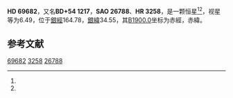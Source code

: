 {{Starbox begin
| name = HD 69682
}}
{{Starbox observe
| epoch = [[J2000.0|J2000.0]]
| constell = {{星座名待查}}<ref name=SIMBAD>{{cite web
 | url=http://simbad.u-strasbg.fr/simbad/sim-id?Ident=HR+3258
 | title =Pulsating variable Star
 | publisher=Centre de Données astronomiques de Strasbourg
 | work=SIMBAD
 | accessdate=2012-07-13}}</ref><ref name=DATA>{{cite web
 | url=http://vizier.u-strasbg.fr/viz-bin/VizieR-5?-out.add=.&-source=5050&-corr=PK=HR&-out.max=9999&HR=3258
 | title=VizieR Detailed Page
 | accessdate=2012-07-13
 | archive-date=2016-03-05
 | archive-url=https://web.archive.org/web/20160305031823/http://vizier.u-strasbg.fr/viz-bin/VizieR-5?-out.add=.&-source=5050&-corr=PK=HR&-out.max=9999&HR=3258
 | dead-url=no
 }}</ref>
| 星官 = 
| ra = {{RA|8|20|29.1}}<ref name=SIMBAD /><ref name=DATA />
| dec = {{DEC|+53|34|28}}<ref name=SIMBAD /><ref name=DATA />
| appmag_v = 6.49<ref name=SIMBAD /><ref name=DATA />
}}
{{Starbox character
| class = F0IV<ref name=SIMBAD /><ref name=DATA />
| b-v = 0.28?<ref name=SIMBAD /><ref name=DATA />
| u-b = <ref name=SIMBAD /><ref name=DATA />
| r-i = <ref name=SIMBAD /><ref name=DATA />
| variable = 
}}
{{Starbox astrometry
| radial_v = 
| prop_mo_ra = 11
| parallax = 
| p_error = 
}}
{{Starbox catalog
| names =BD+54 1217，[[SAO星表|SAO]] 26788，[[HD星表|HD]] 69682，[[HR星表|HR]] 3258}}
{{Starbox reference |Simbad=HR+3258}}
{{Starbox end}}

'''HD 69682'''，又名'''BD+54 1217'''，'''SAO 26788'''、'''HR 3258'''，是一颗恒星<ref name=SIMBAD /><ref name=DATA />，视星等为6.49，位于[[銀道座標系|銀經]]164.78，[[銀道座標系|銀緯]]34.55，其[[B1900.0|B1900.0]]坐标为赤經{{RA|8|12|51.8}}，赤緯{{DEC|+53|34.55|23}}。

== 参考文献 ==
{{reflist}}

{{star-stub}}

[[Category:HD和HDE天體|69682]]
[[Category:HR天體|3258]]
[[Category:SAO天體|26788]]